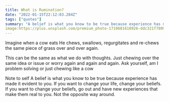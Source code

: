 ```yaml
---
title: What is Rumination?
date: "2022-01-15T22:12:03.284Z"
tags: ["quotes"]
summary: "A belief is what you know to be true because experience has made it evident to you. If you want to change your life, change your beliefs"
image:https://plus.unsplash.com/premium_photo-1710681610926-ddc321f7809a?q=80&w=2940&auto=format&fit=crop&ixlib=rb-4.0.3&ixid=M3wxMjA3fDB8MHxwaG90by1wYWdlfHx8fGVufDB8fHx8fA%3D%3D
---
```


Imagine when a cow eats He chews, swallows, regurgitates and re-chews the same piece of grass over and over again.

This can be the same as what we do with thoughts. Just chewing over the same idea or issue or worry again and again and again. Ask yourself, am I problem solving or just chewing like a cow

Note to self
A belief is what you know to be true because experience has made it evident to you. If you want to change your life, change your beliefs. If you want to change your beliefs, go out and have new experiences that make them real to you. Not the opposite way around.